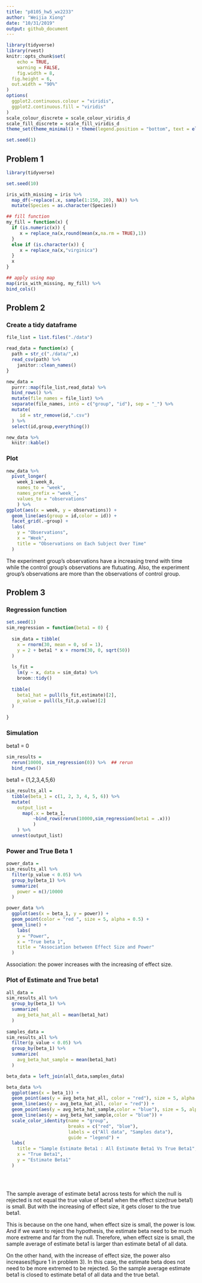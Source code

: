 ```yaml
---
title: "p8105_hw5_wx2233"
author: "Weijia Xiong"
date: "10/31/2019"
output: github_document
---
```


```r
library(tidyverse)
library(rvest)
knitr::opts_chunk$set(
	echo = TRUE,
	warning = FALSE,
	fig.width = 8, 
  fig.height = 6,
  out.width = "90%"
)
options(
  ggplot2.continuous.colour = "viridis",
  ggplot2.continuous.fill = "viridis"
)
scale_colour_discrete = scale_colour_viridis_d
scale_fill_discrete = scale_fill_viridis_d
theme_set(theme_minimal() + theme(legend.position = "bottom", text = element_text(size = 20), axis.title.x = element_text(size = 20)))

set.seed(1)
```


## Problem 1
```r
library(tidyverse)

set.seed(10)

iris_with_missing = iris %>% 
  map_df(~replace(.x, sample(1:150, 20), NA)) %>%
  mutate(Species = as.character(Species))


```



```r
## fill function
my_fill = function(x) {
  if (is.numeric(x)) {
     x = replace_na(x,round(mean(x,na.rm = TRUE),1))
  }
  else if (is.character(x)) {
     x = replace_na(x,"virginica")
  }
  x
}

## apply using map
map(iris_with_missing, my_fill) %>% 
bind_cols()
```


## Problem 2

### Create a tidy dataframe
```r
file_list = list.files("./data")

read_data = function(x) {
  path = str_c("./data/",x)
  read_csv(path) %>% 
    janitor::clean_names()
}

new_data = 
  purrr::map(file_list,read_data) %>% 
  bind_rows() %>% 
  mutate(file_names = file_list) %>% 
  separate(file_names, into = c("group", "id"), sep = "_") %>% 
  mutate(
     id = str_remove(id,".csv")
  ) %>% 
  select(id,group,everything())

new_data %>% 
  knitr::kable()


```



### Plot

```r
new_data %>% 
  pivot_longer(
    week_1:week_8,
    names_to = "week", 
    names_prefix = "week_",
    values_to = "observations"
    ) %>% 
ggplot(aes(x = week, y = observations)) +
  geom_line(aes(group = id,color = id)) +
  facet_grid(.~group) +
  labs(
    y = "Observations",
    x = "Week",
    title = "Observations on Each Subject Over Time"
  )
```

The experiment group's observations have a increasing trend with time while the control group's observations are flutuating. Also, the experiment group's observations are more than the observations of control group. 

## Problem 3

### Regression function
```r
set.seed(1)
sim_regression = function(beta1 = 0) {
  
  sim_data = tibble(
    x = rnorm(30, mean = 0, sd = 1),
    y = 2 + beta1 * x + rnorm(30, 0, sqrt(50))
  )
  
  ls_fit = 
    lm(y ~ x, data = sim_data) %>% 
    broom::tidy()
  
  tibble(
    beta1_hat = pull(ls_fit,estimate)[2],
    p_value = pull(ls_fit,p.value)[2]
  )
  
}

```


### Simulation

beta1 = 0

```r
sim_results = 
  rerun(10000, sim_regression(0)) %>%  ## rerun
  bind_rows()
```

beta1 = {1,2,3,4,5,6}

```r
sim_results_all = 
  tibble(beta_1 = c(1, 2, 3, 4, 5, 6)) %>% 
  mutate(
    output_list = 
      map(.x = beta_1, 
          ~bind_rows(rerun(10000,sim_regression(beta1 = .x)))
          )
    ) %>% 
  unnest(output_list)
```


### Power and True Beta 1

```r
power_data = 
sim_results_all %>% 
  filter(p_value < 0.05) %>% 
  group_by(beta_1) %>% 
  summarize(
    power = n()/10000
  )

power_data %>% 
  ggplot(aes(x = beta_1, y = power)) +
  geom_point(color = "red ", size = 5, alpha = 0.5) +
  geom_line() +
    labs(
    y = "Power",
    x = "True beta 1",
    title = "Association between Effect Size and Power"
  )

```

Association: the power increases with the increasing of effect size.


### Plot of Estimate and True beta1

```r
all_data = 
sim_results_all %>% 
  group_by(beta_1) %>% 
  summarize(
    avg_beta_hat_all = mean(beta1_hat)
  ) 
 
samples_data = 
sim_results_all %>% 
  filter(p_value < 0.05) %>% 
  group_by(beta_1) %>% 
  summarize(
    avg_beta_hat_sample = mean(beta1_hat)
  ) 

beta_data = left_join(all_data,samples_data)
```

```r
beta_data %>% 
  ggplot(aes(x = beta_1)) +
  geom_point(aes(y = avg_beta_hat_all, color = "red"), size = 5, alpha = 0.5) +
  geom_line(aes(y = avg_beta_hat_all, color = "red")) +
  geom_point(aes(y = avg_beta_hat_sample,color = "blue"), size = 5, alpha = 0.5) +
  geom_line(aes(y = avg_beta_hat_sample,color = "blue")) +
  scale_color_identity(name = "group",
                       breaks = c("red", "blue"),
                       labels = c("All data", "Samples data"),
                       guide = "legend") +
  labs(
    title = "Sample Estimate Beta1 : All Estimate Beta1 Vs True Beta1",
    x = "True Beta1",
    y = "Estimate Beta1"
  ) 
  
                     
  


```


The sample average of estimate beta1 across tests for which the null is rejected is not equal the true value of beta1 when the effect size(true beta1) is small. But with the increasing of effect size, it gets closer to the true beta1.

This is because on the one hand, when effect size is small, the power is low. And if we want to reject the hypothesis, the estimate beta need to be much more extreme and far from the null. Therefore, when effect size is small, the sample average of estimate beta1 is larger than estimate beta1 of all data. 

On the other hand, with the increase of effect size, the power also increases(figure 1 in problem 3). In this case, the estimate beta does not need to be more extremed to be rejected. So the sample average estimate beta1 is closed to estimate beta1 of all data and the true beta1.





